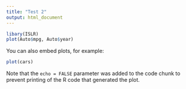 ```yaml
---
title: "Test 2"
output: html_document
---
```



```r
libary(ISLR)
plot(Auto$mpg, Auto$year)
```

You can also embed plots, for example:

```r
plot(cars)
```

Note that the `echo = FALSE` parameter was added to the code chunk to prevent printing of the R code that generated the plot.
